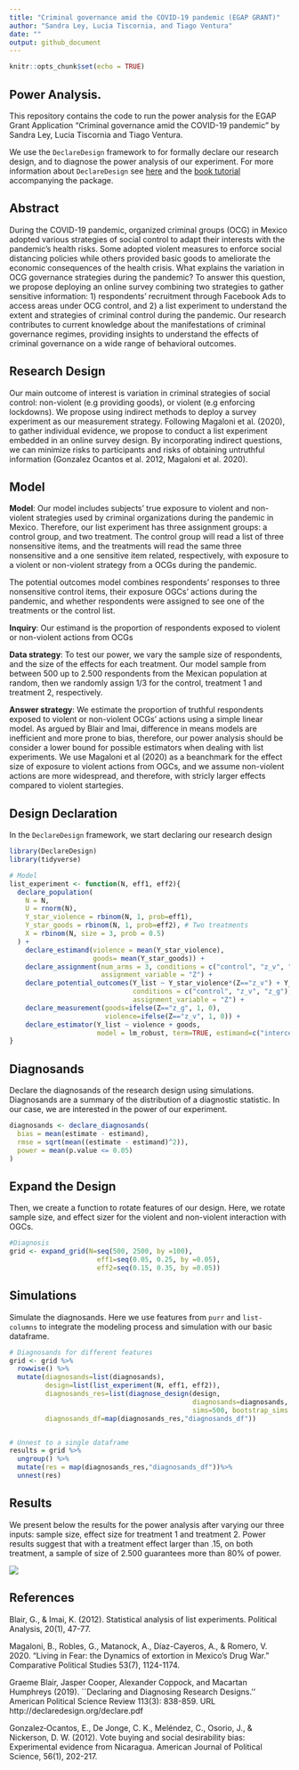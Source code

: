 ```yaml
---
title: "Criminal governance amid the COVID-19 pandemic (EGAP GRANT)"
author: "Sandra Ley, Lucia Tiscornia, and Tiago Ventura"
date: ""
output: github_document
---
```

 

```r
knitr::opts_chunk$set(echo = TRUE)
```

## Power Analysis. 

This repository contains the code to run the power analysis for the EGAP Grant Application "Criminal governance amid the COVID-19 pandemic" by Sandra Ley, Lucia Tiscornia and Tiago Ventura.

We use the `DeclareDesign` framework to for formally declare our research design, and to diagnose the power analysis of our experiment. For more information about `DeclareDesign` see [here](https://declaredesign.org/) and the [book tutorial](https://book.declaredesign.org/index.html) accompanying the package. 

## Abstract

During the COVID-19 pandemic, organized criminal groups (OCG) in Mexico adopted various strategies of social control to adapt their interests with the pandemic’s health risks.  Some adopted violent measures to enforce social distancing policies while others provided basic goods to ameliorate the economic consequences of the health crisis. What explains the variation in OCG governance strategies during the pandemic? To answer this question, we propose deploying an online survey combining two strategies to gather sensitive information: 1) respondents’ recruitment through Facebook Ads to access areas under OCG control, and 2) a list experiment to understand the extent and strategies of criminal control during the pandemic. Our research contributes to current knowledge about the manifestations of criminal governance regimes, providing insights to understand the effects of criminal governance on a wide range of behavioral outcomes.


## Research Design

Our main outcome of interest is variation in criminal strategies of social control: non-violent (e.g providing goods), or violent (e.g enforcing lockdowns). We propose using indirect methods to deploy a survey experiment as our measurement strategy. Following Magaloni et al. (2020), to gather individual evidence, we propose to conduct a list experiment embedded in an online survey design. By incorporating indirect questions, we can minimize risks to participants and risks of obtaining untruthful information (Gonzalez Ocantos et al. 2012, Magaloni et al. 2020).

## Model

**Model**: Our model includes subjects’ true exposure to violent and non-violent strategies used by criminal organizations during the pandemic in Mexico. Therefore, our list experiment has three assignment groups: a control group, and two treatment. The control group will read a list of three nonsensitive items, and the treatments will read the same three nonsensitive and a one sensitive item related, respectively, with exposure to a violent or non-violent strategy from a OCGs during the pandemic. 

The potential outcomes model combines respondents' responses to three nonsensitive control items,  their exposure OGCs' actions during the pandemic, and whether respondents were assigned to see one of the treatments or the control list.

**Inquiry**: Our estimand is the proportion of respondents exposed to violent or non-violent actions from OCGs

**Data strategy**: To test our power, we vary the sample size of respondents, and the size of the effects for each treatment. Our model sample from between 500 up to 2.500 respondents from the Mexican population at random, then we randomly assign 1/3 for the control, treatment 1 and treatment 2, respectively. 

**Answer strategy**: We estimate the proportion of truthful respondents exposed to violent or non-violent OCGs' actions using a simple linear model. As argued by  Blair and Imai, difference in means models are inefficient and more prone to bias, therefore, our power analysis should be consider a lower bound for possible estimators when dealing with list experiments. We use Magaloni et al (2020) as a beanchmark for the effect size of exposure to violent actions from OGCs, and we assume non-violent actions are more widespread, and therefore, with stricly larger effects compared to violent startegies. 

## Design Declaration

In the `DeclareDesign` framework, we start declaring our research design

```r
library(DeclareDesign)
library(tidyverse)

# Model
list_experiment <- function(N, eff1, eff2){
  declare_population(
    N = N,
    U = rnorm(N),
    Y_star_violence = rbinom(N, 1, prob=eff1),
    Y_star_goods = rbinom(N, 1, prob=eff2), # Two treatments
    X = rbinom(N, size = 3, prob = 0.5)
  ) +
    declare_estimand(violence = mean(Y_star_violence),
                     goods= mean(Y_star_goods)) +
    declare_assignment(num_arms = 3, conditions = c("control", "z_v", "z_g"),
                       assignment_variable = "Z") +
    declare_potential_outcomes(Y_list ~ Y_star_violence*(Z=="z_v") + Y_star_goods*(Z=="z_g")+ X ,
                               conditions = c("control", "z_v", "z_g"),
                               assignment_variable = "Z") +
    declare_measurement(goods=ifelse(Z=="z_g", 1, 0),
                        violence=ifelse(Z=="z_v", 1, 0)) +
    declare_estimator(Y_list ~ violence + goods,
                      model = lm_robust, term=TRUE, estimand=c("intercept", "violence", "goods"))
}
```

## Diagnosands

Declare the diagnosands of the research design using simulations. Diagnosands are a summary of the distribution of
a diagnostic statistic. In our case, we are interested in the power of our experiment. 

```r
diagnosands <- declare_diagnosands(
  bias = mean(estimate - estimand),
  rmse = sqrt(mean((estimate - estimand)^2)),
  power = mean(p.value <= 0.05)
)

```

## Expand the Design 

Then, we create a function to rotate features of our design. Here, we rotate sample size, and effect sizer for the violent and non-violent interaction with OGCs. 

```r
#Diagnosis
grid <- expand_grid(N=seq(500, 2500, by =100),
                      eff1=seq(0.05, 0.25, by =0.05),
                      eff2=seq(0.15, 0.35, by =0.05))

```


## Simulations

Simulate the diagnosands. Here we use features from  `purr` and `list-columns` to integrate the modeling process and simulation with our basic dataframe. 

```r

# Diagnosands for different features
grid <- grid %>%
  rowwise() %>%
  mutate(diagnosands=list(diagnosands),
         design=list(list_experiment(N, eff1, eff2)),
         diagnosands_res=list(diagnose_design(design,
                                              diagnosands=diagnosands,
                                              sims=500, bootstrap_sims = 500)),
         diagnosands_df=map(diagnosands_res,"diagnosands_df")) 


# Unnest to a single dataframe
results = grid %>%
  ungroup() %>%
  mutate(res = map(diagnosands_res,"diagnosands_df"))%>%
  unnest(res)

```


## Results

We present below the results for the power analysis after varying our three inputs: sample size, effect size for treatment 1 and treatment 2. Power results suggest that with a treatment effect larger than .15, on both treatment, a sample of size of 2.500 guarantees more than 80% of power.

![](power_analysis.png)



## References


Blair, G., & Imai, K. (2012). Statistical analysis of list experiments. Political Analysis, 20(1), 47-77.

Magaloni, B., Robles, G., Matanock, A., Díaz-Cayeros, A., & Romero, V. 2020. “Living in Fear: the Dynamics of extortion in Mexico’s Drug War.” Comparative Political Studies 53(7), 1124-1174.

Graeme Blair, Jasper Cooper, Alexander Coppock, and Macartan Humphreys (2019). ``Declaring and Diagnosing Research Designs.'' American Political Science Review 113(3): 838-859. URL http://declaredesign.org/declare.pdf

Gonzalez‐Ocantos, E., De Jonge, C. K., Meléndez, C., Osorio, J., & Nickerson, D. W. (2012). Vote buying and social desirability bias: Experimental evidence from Nicaragua. American Journal of Political Science, 56(1), 202-217.


